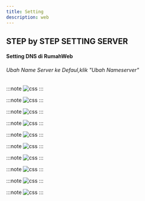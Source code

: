 ```yaml
---
title: Setting
description: web
---
```



## STEP by STEP SETTING SERVER

#### Setting DNS di RumahWeb

###### Ubah Name Server ke Defaul,klik "Ubah Nameserver"
:::note
<img src={a.src} alt="css" />
:::

:::note
<img src={b.src} alt="css" />
:::

:::note
<img src={c.src} alt="css" />
:::

:::note
<img src={d.src} alt="css" />
:::

:::note
<img src={e.src} alt="css" />
:::

:::note
<img src={f.src} alt="css" />
:::

:::note
<img src={g.src} alt="css" />
:::

:::note
<img src={h.src} alt="css" />
:::

:::note
<img src={i.src} alt="css" />
:::

:::note
<img src={l.src} alt="css" />
:::

